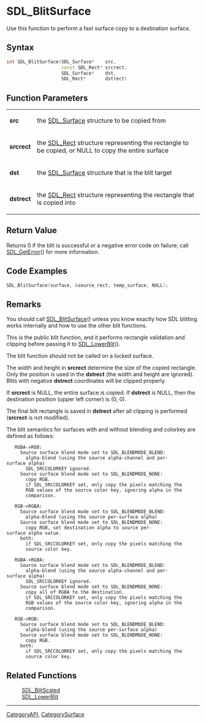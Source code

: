 
= SDL_BlitSurface =
Use this function to perform a fast surface copy to a destination surface.


== Syntax ==
<syntaxhighlight lang='c++'>
int SDL_BlitSurface(SDL_Surface*    src,
                    const SDL_Rect* srcrect,
                    SDL_Surface*    dst,
                    SDL_Rect*       dstrect)
</syntaxhighlight>

== Function Parameters ==
{|
|'''src'''
|the [[SDL_Surface]] structure to be copied from
|-
|'''srcrect'''
|the [[SDL_Rect]] structure representing the rectangle to be copied, or NULL to copy the entire surface
|-
|'''dst'''
|the [[SDL_Surface]] structure that is the blit target
|-
|'''dstrect'''
|the [[SDL_Rect]] structure representing the rectangle that is copied into
|}

== Return Value ==
Returns 0 if the blit is successful or a negative error code on failure; call [[SDL_GetError]]() for more information.


== Code Examples ==
<syntaxhighlight lang='c++'>
SDL_BlitSurface(surface, &source_rect, temp_surface, NULL);
</syntaxhighlight>

== Remarks ==
You should call [[SDL_BlitSurface]]() unless you know exactly how SDL blitting works internally and how to use the other blit functions.

This is the public blit function, and it performs rectangle validation and clipping before passing it to [[SDL_LowerBlit]]().

The blit function should not be called on a locked surface.

The width and height in '''srcrect''' determine the size of the copied rectangle. Only the position is used in the '''dstrect''' (the width and height are ignored). Blits with negative '''dstrect''' coordinates will be clipped properly.

If '''srcrect''' is NULL, the entire surface is copied. If '''dstrect''' is NULL, then the destination position (upper left corner) is (0, 0).

The final blit rectangle is saved in '''dstrect''' after all clipping is performed ('''srcrect''' is not modified).

The blit semantics for surfaces with and without blending and colorkey are defined as follows:
    RGBA->RGB:
      Source surface blend mode set to SDL_BLENDMODE_BLEND:
        alpha-blend (using the source alpha-channel and per-surface alpha)
        SDL_SRCCOLORKEY ignored.
      Source surface blend mode set to SDL_BLENDMODE_NONE:
        copy RGB.
        if SDL_SRCCOLORKEY set, only copy the pixels matching the
        RGB values of the source color key, ignoring alpha in the
        comparison.

    RGB->RGBA:
      Source surface blend mode set to SDL_BLENDMODE_BLEND:
        alpha-blend (using the source per-surface alpha)
      Source surface blend mode set to SDL_BLENDMODE_NONE:
        copy RGB, set destination alpha to source per-surface alpha value.
      both:
        if SDL_SRCCOLORKEY set, only copy the pixels matching the
        source color key.

    RGBA->RGBA:
      Source surface blend mode set to SDL_BLENDMODE_BLEND:
        alpha-blend (using the source alpha-channel and per-surface alpha)
        SDL_SRCCOLORKEY ignored.
      Source surface blend mode set to SDL_BLENDMODE_NONE:
        copy all of RGBA to the destination.
        if SDL_SRCCOLORKEY set, only copy the pixels matching the
        RGB values of the source color key, ignoring alpha in the
        comparison.

    RGB->RGB:
      Source surface blend mode set to SDL_BLENDMODE_BLEND:
        alpha-blend (using the source per-surface alpha)
      Source surface blend mode set to SDL_BLENDMODE_NONE:
        copy RGB.
      both:
        if SDL_SRCCOLORKEY set, only copy the pixels matching the
        source color key.

== Related Functions ==
:[[SDL_BlitScaled]]
:[[SDL_LowerBlit]]

----
[[CategoryAPI]], [[CategorySurface]]
